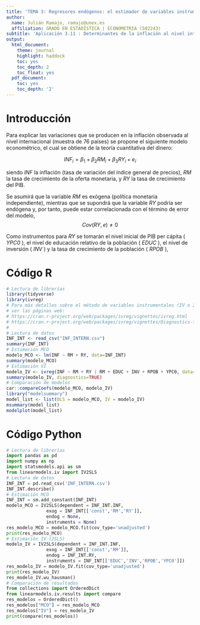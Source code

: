 ```yaml
---
title: 'TEMA 3: Regresores endógenos: el estimador de variables instrumentales (VI)'
author:
  name: Julián Ramajo, ramajo@unex.es
  affiliation: GRADO EN ESTADÍSTICA | ECONOMETRIA (502243)
subtitle: 'Aplicación 3.11 : Determinantes de la inflación al nivel internacional'
output:
  html_document:
    theme: journal
    highlight: haddock
    toc: yes
    toc_depth: 2
    toc_float: yes
  pdf_document:
    toc: yes
    toc_depth: '2'
---
```


# Introducción

Para explicar las variaciones que se producen en la inflación observada al nivel internacional (muestra de 76 países) se propone el siguiente modelo econométrico, el cual se obtiene de la teoría cuantitativa del dinero:

$$INF_{i} = \beta_1 + \beta_2 RM_{i} + \beta_3 RY_{i} + e_{i}$$

siendo _INF_ la inflación (tasa de variación del índice general de precios), _RM_ la tasa de crecimiento de la oferta monetaria, y _RY_ la tasa de crecimiento del PIB.

Se asumirá que la variable _RM_ es exógena (política monetaria independiente), mientras que se supondrá que la variable _RY_ podría ser endógena y, por tanto, puede estar correlacionada con el término de error del modelo, $$Cov(RY,e)≠0$$

Como instrumentos para _RY_ se tomarán el nivel inicial de PIB per cápita ( _YPC0_ ), el nivel de educación relativo de la población ( _EDUC_ ), el nivel de inversión ( _INV_ ) y la tasa de crecimiento de la población ( _RPOB_ ), 

# Código R

```r
# Lectura de librerías
library(tidyverse)
library(ivreg)
# Para más detalles sobre el método de variables instrumentales (IV o 2SLS en inglés) 
# ver las páginas web: 
# https://cran.r-project.org/web/packages/ivreg/vignettes/ivreg.html 
# https://cran.r-project.org/web/packages/ivreg/vignettes/Diagnostics-for-2SLS-Regression.html
#
# Lectura de datos
INF_INT <- read_csv("INF_INTERN.csv")
summary(INF_INT)
# Estimación MCO
modelo_MCO <- lm(INF ~ RM + RY, data=INF_INT)
summary(modelo_MCO)
# Estimación VI
modelo_IV <- ivreg(INF ~ RM + RY | RM + EDUC + INV + RPOB + YPC0, data=INF_INT)
summary(modelo_IV, diagnostics=TRUE)
# Comparación de modelos
car::compareCoefs(modelo_MCO, modelo_IV)
library("modelsummary")
model_list <- list(OLS = modelo_MCO, IV = modelo_IV)
msummary(model_list)
modelplot(model_list)
```

# Código Python

```python
# Lectura de librerías
import pandas as pd
import numpy as np
import statsmodels.api as sm
from linearmodels.iv import IV2SLS
# Lectura de datos
INF_INT = pd.read_csv('INF_INTERN.csv')
INF_INT.describe()
# Estimación MCO
INF_INT = sm.add_constant(INF_INT)
modelo_MCO = IV2SLS(dependent = INF_INT.INF,
               exog = INF_INT[['const','RM','RY']], 
               endog = None, 
               instruments = None)
res_modelo_MCO = modelo_MCO.fit(cov_type='unadjusted')
print(res_modelo_MCO)
# Estimación IV (2SLS)
modelo_IV = IV2SLS(dependent = INF_INT.INF,
               exog = INF_INT[['const','RM']],
               endog = INF_INT.RY,
               instruments = INF_INT[['EDUC','INV','RPOB','YPC0']])
res_modelo_IV = modelo_IV.fit(cov_type='unadjusted')
print(res_modelo_IV)
res_modelo_IV.wu_hausman()
# Comparación de resultados
from collections import OrderedDict
from linearmodels.iv.results import compare
res_modelos = OrderedDict()
res_modelos["MCO"] = res_modelo_MCO
res_modelos["IV"] = res_modelo_IV
print(compare(res_modelos))
```
